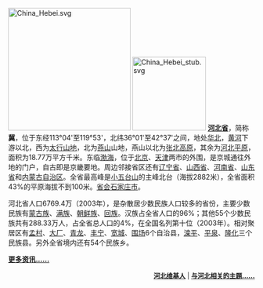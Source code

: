 [[File:China_Hebei.svg|250px]]
[[File:China_Hebei_stub.svg|150px]]
'''[[河北省|河北省]]'''，简称'''冀'''，位于东经113°04'至119°53'，北纬36°01'至42°37'之间，地处[[华北|华北]]，[[黄河|黄河]]下游以北，西为[[太行山|太行山地]]，北为[[燕山|燕山]]山地，燕山以北为[[张北高原|张北高原]]，其余为[[河北平原|河北平原]]，面积为18.77万平方千米。东临[[渤海|渤海]]，位于[[北京|北京]]、[[天津|天津]]两市的外围，是京城通往外地的门户，自古即是京畿要地。周边邻接省区还有[[辽宁省|辽宁省]]、[[山西省|山西省]]、[[河南省|河南省]]、[[山东省|山东省]]和[[内蒙古自治区|内蒙古自治区]]。全省最高峰是[[小五台山|小五台山]]的主峰北台（海拔2882米），全省面积43%的平原海拔不到100米。[[省会|省会]][[石家庄市|石家庄市]]。



河北省人口6769.4万（2003年），是杂散居少数民族人口较多的省份，主要少数民族有[[蒙古族|蒙古族]]、[[满族|满族]]、[[朝鲜族|朝鲜族]]、[[回族|回族]]。汉族占全省人口的96%；其他55个少数民族共有288.33万人，占全省总人口的4%，在全国名列第十位（2003年）。相对聚居区有[[孟村|孟村]]、[[大厂|大厂]]、[[青龙|青龙]]、[[丰宁|丰宁]]、[[宽城|宽城]]、[[围场|围场]]6个自治县，[[滦平|滦平]]、[[平泉|平泉]]、[[隆化|隆化]]三个民族县。另外全省境内还有54个民族乡。


'''[[河北省|更多资讯……]]'''

<div align="right" style="font-size:small;">
'''[[:Category:河北维基人|河北维基人]]''' | '''[[:Category:河北|与河北相关的主题……]]'''
</div>